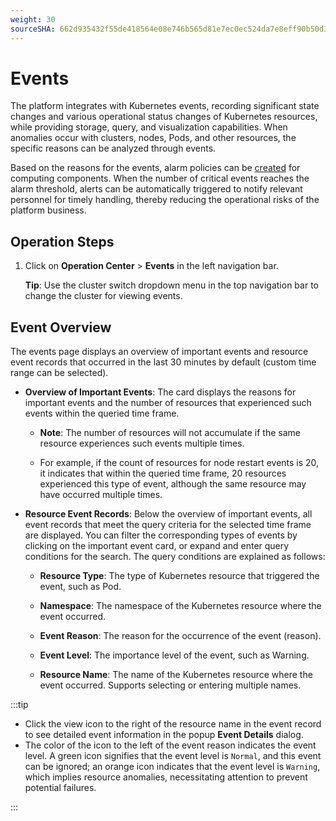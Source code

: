 ```yaml
---
weight: 30
sourceSHA: 662d935432f55de418564e08e746b565d81e7ec0ec524da7e8eff90b50d35672
---
```


# Events

The platform integrates with Kubernetes events, recording significant state changes and various operational status changes of Kubernetes resources, while providing storage, query, and visualization capabilities. When anomalies occur with clusters, nodes, Pods, and other resources, the specific reasons can be analyzed through events.

Based on the reasons for the events, alarm policies can be [created](../../monitor/functions/manage_alert.mdx) for computing components. When the number of critical events reaches the alarm threshold, alerts can be automatically triggered to notify relevant personnel for timely handling, thereby reducing the operational risks of the platform business.

## Operation Steps

1. Click on **Operation Center** > **Events** in the left navigation bar.

   **Tip**: Use the cluster switch dropdown menu in the top navigation bar to change the cluster for viewing events.

## Event Overview

The events page displays an overview of important events and resource event records that occurred in the last 30 minutes by default (custom time range can be selected).

- **Overview of Important Events**: The card displays the reasons for important events and the number of resources that experienced such events within the queried time frame.
  - **Note**: The number of resources will not accumulate if the same resource experiences such events multiple times.

  - For example, if the count of resources for node restart events is 20, it indicates that within the queried time frame, 20 resources experienced this type of event, although the same resource may have occurred multiple times.
- **Resource Event Records**: Below the overview of important events, all event records that meet the query criteria for the selected time frame are displayed. You can filter the corresponding types of events by clicking on the important event card, or expand and enter query conditions for the search. The query conditions are explained as follows:

  - **Resource Type**: The type of Kubernetes resource that triggered the event, such as Pod.

  - **Namespace**: The namespace of the Kubernetes resource where the event occurred.

  - **Event Reason**: The reason for the occurrence of the event (reason).

  - **Event Level**: The importance level of the event, such as Warning.

  - **Resource Name**: The name of the Kubernetes resource where the event occurred. Supports selecting or entering multiple names.

:::tip

- Click the view icon to the right of the resource name in the event record to see detailed event information in the popup **Event Details** dialog.
- The color of the icon to the left of the event reason indicates the event level. A green icon signifies that the event level is `Normal`, and this event can be ignored; an orange icon indicates that the event level is `Warning`, which implies resource anomalies, necessitating attention to prevent potential failures.

:::
